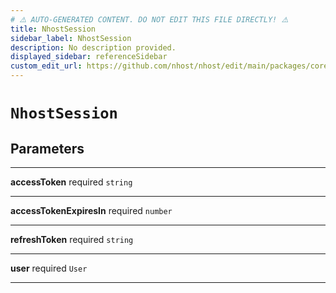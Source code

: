 ```yaml
---
# ⚠️ AUTO-GENERATED CONTENT. DO NOT EDIT THIS FILE DIRECTLY! ⚠️
title: NhostSession
sidebar_label: NhostSession
description: No description provided.
displayed_sidebar: referenceSidebar
custom_edit_url: https://github.com/nhost/nhost/edit/main/packages/core/src/types.ts#L133
---
```


# `NhostSession`

## Parameters

---

**<span className="parameter-name">accessToken</span>** <span className="optional-status">required</span> `string`

---

**<span className="parameter-name">accessTokenExpiresIn</span>** <span className="optional-status">required</span> `number`

---

**<span className="parameter-name">refreshToken</span>** <span className="optional-status">required</span> `string`

---

**<span className="parameter-name">user</span>** <span className="optional-status">required</span> `User`

---

